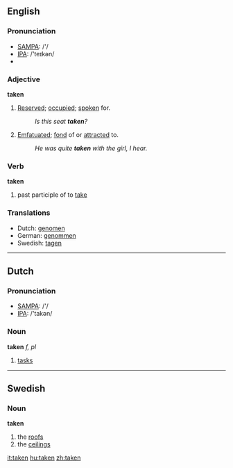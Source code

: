 ==English==

{{rank|given|hands|turned|239|taken|end|rather|until}}

===Pronunciation===
*[[w:SAMPA|SAMPA]]: /'/
*[[w:IPA|IPA]]: /'teɪkən/
*{{audio|en-us-taken.ogg|Audio (US)}}

===Adjective===
'''taken'''
#[[reserved|Reserved]]; [[occupied]]; [[spoken]] for.
#:''Is this seat '''taken'''?''
#[[emfatuated|Emfatuated]]; [[fond]] of or [[attracted]] to.
#:''He was quite '''taken''' with the girl, I hear.''

===Verb===
'''taken'''
# past participle of to [[take]]

===Translations===
*Dutch: [[genomen]]
*German: [[genommen]]
*Swedish: [[tagen]]

----

==Dutch==
===Pronunciation===
*[[w:SAMPA|SAMPA]]: /'/
*[[w:IPA|IPA]]: /'takən/
===Noun===
'''taken''' ''f, pl''
# [[task]]s

----
==Swedish==
===Noun===
'''taken'''
#the [[roof]]s
#the [[ceiling]]s

[[it:taken]]
[[hu:taken]]
[[zh:taken]]